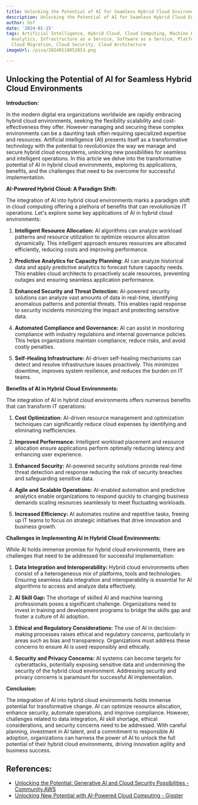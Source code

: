 ```yaml
---
title: Unlocking the Potential of AI for Seamless Hybrid Cloud Environments
description: Unlocking the Potential of AI for Seamless Hybrid Cloud Environments
author: Usf
date: '2024-01-15'
tags: Artificial Intelligence, Hybrid Cloud, Cloud Computing, Machine Learning, Data
  Analytics, Infrastructure as a Service, Software as a Service, Platform as a Service,
  Cloud Migration, Cloud Security, Cloud Architecture
imageUrl: /pixa/20240118052853.png

---
```

## Unlocking  the Potential of  AI for Seamless Hybrid Cloud  Environments

**Introduction:**

In the modern digital era organizations worldwide are rapidly embracing hybrid cloud environments, seeking the flexibility scalability and cost-effectiveness they offer. However managing  and securing these complex environments can be a daunting task often requiring  specialized  expertise and resources. Artificial intelligence (AI) presents itself as a transformative technology with the potential to revolutionize the way we manage and secure hybrid cloud ecosystems, unlocking new possibilities for seamless and intelligent operations. In this article we delve into  the  transformative potential of  AI in  hybrid cloud environments, exploring its  applications, benefits, and the challenges that need to be overcome for successful  implementation.

**AI-Powered Hybrid Cloud:  A Paradigm Shift:**

The integration of AI into hybrid cloud environments marks a paradigm shift in cloud computing offering a plethora of benefits that can revolutionize IT operations. Let's explore some key applications of AI in  hybrid cloud environments:

1. **Intelligent Resource Allocation:** AI  algorithms can analyze workload patterns and resource utilization to optimize resource allocation dynamically. This intelligent approach ensures resources are  allocated efficiently, reducing costs and improving performance.

2. **Predictive Analytics for Capacity Planning:** AI can analyze historical data and apply predictive analytics to  forecast future capacity  needs. This enables cloud architects to proactively scale resources, preventing outages and ensuring seamless application  performance.

3. **Enhanced Security  and Threat Detection:**  AI-powered security solutions can analyze vast amounts  of data in real-time, identifying anomalous patterns and potential threats. This enables rapid response  to security incidents minimizing the impact and protecting sensitive data.

4.  **Automated Compliance and Governance:** AI can assist in monitoring compliance with  industry regulations and internal governance  policies. This helps organizations maintain compliance, reduce risks, and avoid costly penalties.

5. **Self-Healing Infrastructure:** AI-driven self-healing mechanisms can  detect and resolve infrastructure  issues  proactively.  This minimizes downtime, improves system resilience, and  reduces the burden on IT teams.

**Benefits of AI in Hybrid  Cloud Environments:**

The integration of AI in hybrid cloud environments offers numerous benefits that can  transform IT operations:

1. **Cost Optimization:** AI-driven resource management and optimization techniques can significantly reduce cloud expenses by identifying and  eliminating inefficiencies.

2. **Improved Performance:**  Intelligent workload placement  and resource allocation ensure applications perform optimally reducing latency and enhancing user experience.

3. **Enhanced Security:** AI-powered  security solutions provide real-time  threat detection and response reducing the risk of security breaches and safeguarding sensitive data.

4. **Agile and Scalable  Operations:**  AI-enabled automation and predictive analytics  enable organizations  to respond  quickly to changing business demands scaling resources seamlessly to meet fluctuating workloads.

5. **Increased Efficiency:** AI automates routine and repetitive tasks,  freeing up IT teams to focus on  strategic initiatives that drive innovation and business growth.

**Challenges in Implementing AI in Hybrid Cloud  Environments:**

While AI holds immense promise for hybrid cloud environments, there are challenges  that need to be addressed for successful implementation:

1.  **Data Integration and  Interoperability:** Hybrid cloud environments often consist of a heterogeneous mix  of platforms, tools and technologies. Ensuring seamless  data integration and interoperability is essential  for AI algorithms to access and analyze data effectively.

2. **AI Skill Gap:**  The shortage of skilled AI and machine  learning professionals poses a significant challenge. Organizations need to invest  in training and  development programs to bridge the skills  gap and foster a culture of AI adoption.

3. **Ethical and Regulatory Considerations:** The use of AI in decision-making processes raises ethical and regulatory concerns, particularly in areas  such as bias and transparency.  Organizations must address these concerns to ensure AI is used responsibly and ethically.

4. **Security and Privacy Concerns:** AI systems can become targets for cyberattacks, potentially exposing sensitive data and undermining the security of the hybrid cloud environment. Addressing security and privacy concerns is paramount for successful AI implementation.

**Conclusion:**

The integration of AI  into hybrid cloud environments  holds immense potential for transformative change. AI  can optimize resource allocation, enhance security,  automate  operations, and improve compliance. However, challenges related to data integration, AI skill shortage,  ethical considerations, and security concerns  need to be addressed. With careful planning, investment in AI talent, and a commitment to responsible AI adoption, organizations can harness the power of AI to unlock the full potential of their hybrid cloud environments, driving  innovation agility and business success.

## References:
- [Unlocking the Potential: Generative AI and Cloud Security Possibilities - Community.AWS](https://community.aws/posts/unlocking-the-potential-gen-ai-and-cloud-security-possibilities)
- [Unlocking New Potential with AI-Powered Cloud Computing - Gigster](https://gigster.com/blog/ai-powered-cloud-computing/)
